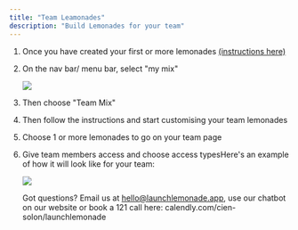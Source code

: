 ```yaml
---
title: "Team Leamonades"
description: "Build Lemonades for your team"
---
```


1. Once you have created your first or more lemonades [(instructions here)](https://docs.launchlemonade.app/quickstart)
2. On the nav bar/ menu bar, select "my mix"

   ![](/Screenshot2025-02-23at4.01.24PM.png)
3. Then choose "Team Mix"
4. Then follow the instructions and start customising your team lemonades
5. Choose 1 or more lemonades to go on your team page
6. Give team members access and choose access typesHere's an example of how it will look like for your team: 

   ![](/Screenshot2025-02-23at4.05.52PM.png)

   Got questions? Email us at [hello@launchlemonade.app](mailto:hello@launchlemonade.app), use our chatbot on our website or book a 121 call here: calendly.com/cien-solon/launchlemonade